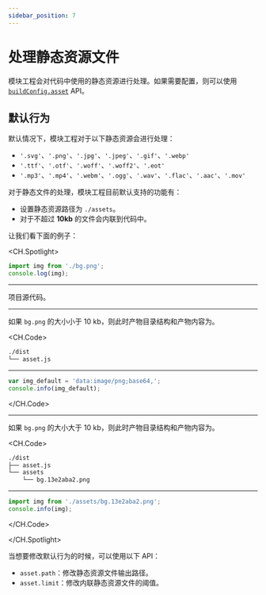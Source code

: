 ```yaml
---
sidebar_position: 7
---
```


# 处理静态资源文件

模块工程会对代码中使用的静态资源进行处理。如果需要配置，则可以使用 [`buildConfig.asset`](/api/config/build-config#asset) API。

## 默认行为

默认情况下，模块工程对于以下静态资源会进行处理：

- `'.svg'`、`'.png'`、`'.jpg'`、`'.jpeg'`、`'.gif'`、`'.webp'`
- `'.ttf'`、`'.otf'`、`'.woff'`、`'.woff2'`、`'.eot'`
- `'.mp3'`、`'.mp4'`、`'.webm'`、`'.ogg'`、`'.wav'`、`'.flac'`、`'.aac'`、`'.mov'`

对于静态文件的处理，模块工程目前默认支持的功能有：

- 设置静态资源路径为 `./assets`。
- 对于不超过 **10kb** 的文件会内联到代码中。

让我们看下面的例子：

<CH.Spotlight>

```ts ./src/asset.ts
import img from './bg.png';
console.log(img);
```

---

项目源代码。

---

如果 `bg.png` 的大小小于 10 kb，则此时产物目录结构和产物内容为。

<CH.Code>

```bash
./dist
└── asset.js
```

---

```js ./dist/asset.js
var img_default = 'data:image/png;base64,';
console.info(img_default);
```

</CH.Code>

---

如果 `bg.png` 的大小大于 10 kb，则此时产物目录结构和产物内容为。

<CH.Code>

```bash
./dist
├── asset.js
└── assets
    └── bg.13e2aba2.png
```

---

```js ./dist/asset.js
import img from './assets/bg.13e2aba2.png';
console.info(img);
```

</CH.Code>

</CH.Spotlight>

当想要修改默认行为的时候，可以使用以下 API：

- `asset.path`：修改静态资源文件输出路径。
- `asset.limit`：修改内联静态资源文件的阈值。

